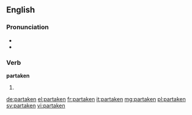 ==English==

===Pronunciation===
* {{IPA|/pɑɹˈteɪkən/}}
* {{rhymes|eɪkən}}

===Verb===
'''partaken'''

# {{past participle of|partake|lang=en}}

[[de:partaken]]
[[el:partaken]]
[[fr:partaken]]
[[it:partaken]]
[[mg:partaken]]
[[pl:partaken]]
[[sv:partaken]]
[[vi:partaken]]